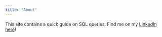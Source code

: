```yaml
---
title: "About"
---
```


This site contains a quick guide on SQL queries. Find me on my [LinkedIn here](https://www.linkedin.com/in/kang-jie-ang/)!